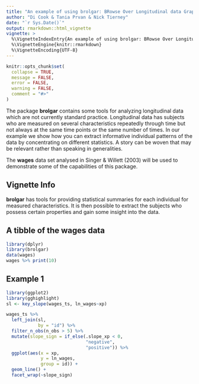 ```yaml
---
title: "An example of using brolgar: BRowse Over Longitudinal data Graphically and Analytically in R"
author: "Di Cook & Tania Prvan & Nick Tierney"
date: "`r Sys.Date()`"
output: rmarkdown::html_vignette
vignette: >
  %\VignetteIndexEntry{An example of using brolgar: BRowse Over Longitudinal data Graphically and Analytically in R}
  %\VignetteEngine{knitr::rmarkdown}
  %\VignetteEncoding{UTF-8}
---
```


```r
knitr::opts_chunk$set(
  collapse = TRUE,
  message = FALSE, 
  error = FALSE,
  warning = FALSE,
  comment = "#>"
)
```

The package **brolgar** contains some tools for analyzing longitudinal data which are not currently standard practice. Longitudinal data has subjects who are measured on several characteristics repeatedly through time but not always at the same time points or the same number of times. In our example we show how you can extract informative individual patterns of the data by concentrating on different statistics. A story can be woven that may be relevant rather than speaking in generalities.

The **wages** data set analysed in Singer & Willett (2003) will be used to demonstrate some of the capabilities of this package.  

## Vignette Info

**brolgar** has tools for providing statistical summaries for each individual for measured characteristics. It is then possible to extract the subjects who possess certain properties and gain some insight into the data.

## A tibble of the wages data

```r
library(dplyr)
library(brolgar)
data(wages)
wages %>% print(10)
```



## Example 1

```r
library(ggplot2)
library(gghighlight)
sl <- key_slope(wages_ts, ln_wages~xp)

wages_ts %>%
  left_join(sl, 
            by = "id") %>%
  filter_n_obs(n_obs > 5) %>%
  mutate(slope_sign = if_else(.slope_xp < 0,
                              "negative",
                              "positive")) %>%
  ggplot(aes(x = xp, 
             y = ln_wages, 
             group = id)) + 
  geom_line() + 
  facet_wrap(~slope_sign)
```

